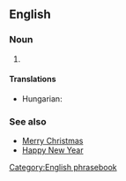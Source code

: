 ==English==

===Noun===
{{en-plural noun|head=[[season]]'s [[greetings]]}}

# {{non-gloss definition|A non-religious greeting uttered by [[well-wisher]]s near the [[winter]]/[[solstice]] holiday period}}

====Translations====
{{trans-top|a non-religious greeting uttered by well-wishers near the winter/solstice holiday period}}
{{trans-mid}}
* Hungarian: {{t|hu|kellemes ünnepeket}}
{{trans-bottom}}

===See also===
* [[Merry Christmas]]
* [[Happy New Year]]

[[Category:English phrasebook]]